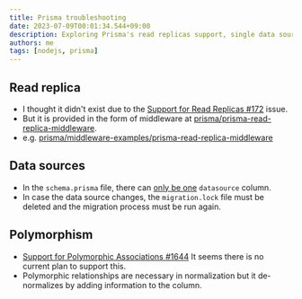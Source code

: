 ```yaml
---
title: Prisma troubleshooting
date: 2023-07-09T00:01:34.544+09:00
description: Exploring Prisma's read replicas support, single data source handling, and lack of polymorphism association support.
authors: me
tags: [nodejs, prisma]
---
```


## Read replica

- I thought it didn't exist due to the [Support for Read Replicas #172](https://github.com/prisma/prisma/issues/172) issue.
- But it is provided in the form of middleware at [prisma/prisma-read-replica-middleware](https://github.com/prisma/prisma-read-replica-middleware).
- e.g. [prisma/middleware-examples/prisma-read-replica-middleware](https://github.com/prisma/middleware-examples/tree/main/prisma-read-replica-middleware)

## Data sources

- In the `schema.prisma` file, there can [only be one](https://www.prisma.io/docs/concepts/components/prisma-schema/data-sources) `datasource` column.
- In case the data source changes, the `migration.lock` file must be deleted and the migration process must be run again.

## Polymorphism

- [Support for Polymorphic Associations #1644](https://github.com/prisma/prisma/issues/1644) It seems there is no current plan to support this.
- Polymorphic relationships are necessary in normalization but it de-normalizes by adding information to the column.
